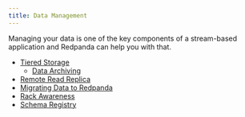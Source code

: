 ```yaml
---
title: Data Management
---
```


<head>
    <meta name="title" content="Data Management | Redpanda Docs"/>
    <meta name="description" content="Data management index page."/>
</head>

Managing your data is one of the key components of a stream-based application and Redpanda can help you with that. 

- [Tiered Storage](../manage/tiered-storage)
  - [Data Archiving](../manage/data-archiving)
- [Remote Read Replica](../manage/remote-read-replicas)
- [Migrating Data to Redpanda](../manage/data-migration)
- [Rack Awareness](../manage/rack-awareness)
- [Schema Registry](../manage/schema-registry)